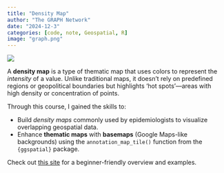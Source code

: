 ```yaml
---
title: "Density Map"
author: "The GRAPH Network"
date: "2024-12-3"
categories: [code, note, Geospatial, R]
image: "graph.png"
---
```


![](graph.png)


A **density map** is a type of thematic map that uses colors to represent the *intensity* of a value. Unlike traditional maps, it doesn't rely on predefined regions or geopolitical boundaries but highlights 'hot spots'—areas with high density or concentration of points.

Through this course, I gained the skills to:

- Build *density maps* commonly used by epidemiologists to visualize overlapping geospatial data.
- Enhance **thematic maps** with **basemaps** (Google Maps-like backgrounds) using the `annotation_map_tile()` function from the `{ggspatial}` package.

Check out [this site](https://lawaloa.github.io/Density_map/){target="_blank"} for a beginner-friendly overview and examples.
